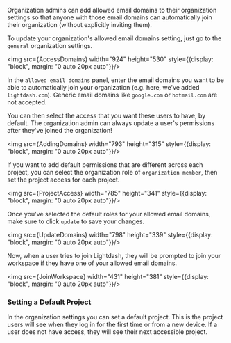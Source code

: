 
Organization admins can add allowed email domains to their organization settings so that anyone with those email domains can automatically join their organization (without explicitly inviting them).

To update your organization's allowed email domains setting, just go to the `general` organization settings.

<img src={AccessDomains} width="924" height="530" style={{display: "block", margin: "0 auto 20px auto"}}/>

In the `allowed email domains` panel, enter the email domains you want to be able to automatically join your organization (e.g. here, we've added `lightdash.com`). Generic email domains like `google.com` or `hotmail.com` are not accepted.

You can then select the access that you want these users to have, by default. The organization admin can always update a user's permissions after they've joined the organization!

<img src={AddingDomains} width="793" height="315" style={{display: "block", margin: "0 auto 20px auto"}}/>

If you want to add default permissions that are different across each project, you can select the organization role of `organization member`, then set the project access for each project.

<img src={ProjectAccess} width="785" height="341" style={{display: "block", margin: "0 auto 20px auto"}}/>

Once you've selected the default roles for your allowed email domains, make sure to click `update` to save your changes.

<img src={UpdateDomains} width="798" height="339" style={{display: "block", margin: "0 auto 20px auto"}}/>

Now, when a user tries to join Lightdash, they will be prompted to join your workspace if they have one of your allowed email domains.

<img src={JoinWorkspace} width="431" height="381" style={{display: "block", margin: "0 auto 20px auto"}}/>

### Setting a Default Project

In the organization settings you can set a default project. This is the project users will see when they log in for the
first time or from a new device. If a user does not have access, they will see their next accessible project.

